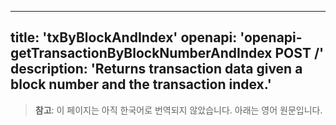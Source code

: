 <!-- AUTO-GENERATED-CONTENT:START (ENGLISH-COPY) -->
---
title: 'txByBlockAndIndex'
openapi: 'openapi-getTransactionByBlockNumberAndIndex POST /'
description: 'Returns transaction data given a block number and the transaction index.'
---

> **참고**: 이 페이지는 아직 한국어로 번역되지 않았습니다. 아래는 영어 원문입니다.
